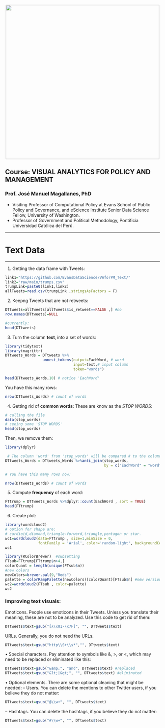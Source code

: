 <br> 
<center><img src="http://i.imgur.com/sSaOozN.png" width="500"></center>


## Course: VISUAL ANALYTICS FOR POLICY AND MANAGEMENT

### Prof. José Manuel Magallanes, PhD 
* Visiting Professor of Computational Policy at Evans School of Public Policy and Governance, and eScience Institute Senior Data Science Fellow, University of Washington.
* Professor of Government and Political Methodology, Pontificia Universidad Católica del Perú. 


_____


# Text Data
_____

1. Getting the data frame with Tweets:

```r
link1="https://github.com/EvansDataScience/VAforPM_Text/"
link2="raw/main/trumps.csv"
trumpLink=paste0(link1,link2)
allTweets=read.csv(trumpLink ,stringsAsFactors = F)
```

2. Keepng Tweets that are not retweets:
```r
DTtweets=allTweets[allTweets$is_retweet==FALSE ,] #no
row.names(DTtweets)=NULL

#currently:
head(DTtweets)
```

3. Turn the column **text**, into a set of words:
```r
library(tidytext) 
library(magrittr) 
DTtweets_Words = DTtweets %>%
                 unnest_tokens(output=EachWord, # word
                               input=text,# input column
                               token="words")

head(DTtweets_Words,10) # notice 'EachWord'
```
You have this many rows:

```r
nrow(DTtweets_Words) # count of words
```


4. Getting rid of **common words**: These are know as the _STOP WORDS_:
```r
# calling the file 
data(stop_words)
# seeing some 'STOP WORDS'  
head(stop_words)
```

Then, we remove them:

```r
library(dplyr)

 # The column 'word' from 'stop_words' will be compared # to the column 'EachWord' in 'DTtweets_Words' 
DTtweets_Words = DTtweets_Words %>%anti_join(stop_words,
                                             by = c("EachWord" = "word"))

# You have this many rows now:

nrow(DTtweets_Words) # count of words
```

5. Compute **frequency** of each word:


```r
FTtrump = DTtweets_Words %>%dplyr::count(EachWord , sort = TRUE)
head(FTtrump)
```

6. Create plot:

```r
library(wordcloud2)
# option for shape are:
# cardioid,diamond,triangle-forward,triangle,pentagon or star.
wc1=wordcloud2(data=FTtrump , size=1,minSize = 0,
               fontFamily = 'Arial', color='random-light', backgroundColor = "white", shape = 'circle')
wc1
```
```r
library(RColorBrewer)  #subsetting
FTsub=FTtrump[FTtrump$n>4,]
colorQuant = length(unique(FTsub$n))
#new colors
newColors=brewer.pal(9,"Reds")
palette = colorRampPalette(newColors)(colorQuant)[FTsub$n] #new version
wc2=wordcloud2(FTsub , color=palette)
wc2
```


### Improving text visuals:

Emoticons. People use emoticons in their Tweets. Unless you translate their meaning, these are not to be analyzed. Use this code to get rid of them:


```r
DTtweets$text=gsub("[∧\x01-\x7F]", "", DTtweets$text)
```

URLs. Generally, you do not need the URLs.
```r
DTtweets$text=gsub("http\\S+\\s*","", DTtweets$text)
```


• Special characters. Pay attention to symbols like &, >, or <, which may need to be replaced or eliminated like this:
```r
DTtweets$text=gsub("&amp;", "and", DTtweets$text) #replaced
DTtweets$text=gsub("&lt;|&gt;", "", DTtweets$text) #eliminated

```

• Optional elements. There are some optional cleaning that might be needed:
– Users. You can delete the mentions to other Twitter users, if you believe they do not matter:
```r
DTtweets$text=gsub("@\\w+", "", DTtweets$text)
```

– Hashtags. You can delete the hashtags, if you believe they do not matter:
```r
DTtweets$text=gsub("#\\w+", "", DTtweets$text)
```


